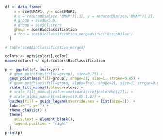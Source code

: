 
<!-- Use pre-computed UMAP -->

```r
df <- data.frame(
    x = sce$UMAP1, y = sce$UMAP2,
    # x = reducedDim(sce,"UMAP")[,1], y = reducedDim(sce,"UMAP")[,2],
    # group = sce$Group,
    # group = sce$Clusters
    group = sce$BioClassification
    # foo = sce$BioClassification_merged%in%c("Basophiles")
  )
```

```r
# table(sce$BioClassification_merged)
```

```r
colors <- opts$colors[,color]
names(colors) <- opts$colors$BioClassification
```

```r
p <- ggplot(df, aes(x,y)) +
  # geom_point(aes(color=group), size=0.75) +
  geom_point(aes(fill=group), shape=21, size=1, stroke=0.05) +
  # geom_point(aes(fill=group, alpha=foo), shape=21, size=1, stroke=0.05) +
  scale_fill_manual(values=colors) +
  # scale_fill_manual(values=metadata(sce)$colorMap[[2]]) +
  # scale_alpha_manual(values=c(0.05,1.0)) +
  guides(fill = guide_legend(override.aes = list(size=3))) +
  labs(x="", y="") +
  theme_classic() + 
  theme(
    axis.text = element_blank(),
    legend.position = "right"
  )
print(p)
```


